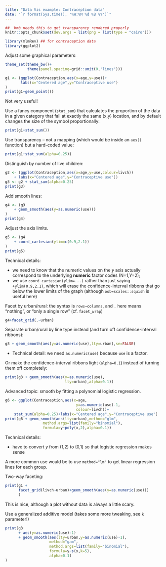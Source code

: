 ```yaml
---
title: "Data Vis example: Contraception data"
date: "`r format(Sys.time(), '%H:%M %d %B %Y')`"
---
```


```r
##  bmb needs this to get transparency rendered properly
knitr::opts_chunk$set(dev.args = list(png = list(type = "cairo")))
```


```r
library(mlmRev) ## for contraception data
library(ggplot2)
```

Adjust some graphical parameters:
```r
theme_set(theme_bw()+
          theme(panel.spacing=grid::unit(0,"lines")))
```

```r
g1 <- (ggplot(Contraception,aes(x=age,y=use))+
       labs(x="Centered age",y="Contraceptive use")
)
print(g1+geom_point())
```

Not very useful!

Use a fancy component (`stat_sum`) that calculates the proportion of the data in a given category that fall at exactly the same (x,y) location, and by default changes the size of the symbol proportionally:

```r
print(g1+stat_sum())
```

Use transparency -- not a mapping (which would be inside an `aes()` function) but a hard-coded value:

```r
print(g1+stat_sum(alpha=0.25))
```

Distinguish by number of live children:
```r
g2 <- (ggplot(Contraception,aes(x=age,y=use,colour=livch))
    + labs(x="Centered age",y="Contraceptive use"))
g3 <- g2 + stat_sum(alpha=0.25)
print(g3)
```

Add smooth lines: 
```r
g4 <- (g3
    + geom_smooth(aes(y=as.numeric(use)))
)
print(g4)
```

Adjust the axis limits. 
```r
g5 <- (g4
    + coord_cartesian(ylim=c(0.9,2.1))
)
print(g5)
```

Technical details:

- we need to know that the numeric values on the $y$ axis actually correspond to the underlying **numeric** factor codes (N=1,Y=2);
- we use `coord_cartesian(ylim=...)` rather than just saying `+ylim(0.9,2.1)`, which will erase the confidence-interval ribbons that go below the lower limits of the graph (although `oob=scales::squish` is useful here)

Facet by urban/rural: the syntax is `rows~columns`, and `.` here means "nothing", or "only a single row" (cf. `facet_wrap`)

```r
g4+facet_grid(.~urban) 
```

Separate urban/rural by line type instead (and turn off confidence-interval ribbons): 
```r
g3 + geom_smooth(aes(y=as.numeric(use),lty=urban),se=FALSE)
```

- Technical detail: we need `as.numeric(use)` because `use` is a factor.

Or make the confidence-interval ribbons light (`alpha=0.1`) instead of turning them off completely:

```r
print(g3 + geom_smooth(aes(y=as.numeric(use),
                           lty=urban),alpha=0.1))
```

Advanced topic: smooth by fitting a polynomial logistic regression.
```r
g6 <- ggplot(Contraception,aes(x=age,
                                y=as.numeric(use)-1,
                                colour=livch))+
    stat_sum(alpha=0.25)+labs(x="Centered age",y="Contraceptive use")
print(g6 + geom_smooth(aes(lty=urban),method="glm",
                 method.args=list(family="binomial"),
                 formula=y~poly(x,2),alpha=0.1))
```

Technical details:

- have to convert $y$ from (1,2) to (0,1) so that logistic regression makes sense

A more common use would be to use `method="lm"` to get linear
regression lines for each group.

Two-way faceting: 
```r
print(g1 +
      facet_grid(livch~urban)+geom_smooth(aes(y=as.numeric(use)))
      )
```

This is nice, although a plot without data is always a little
scary.

Use a generalized additive model (takes some more tweaking, see `k` parameter!)
```r
print(g3
      + aes(y=as.numeric(use)-1)
      + geom_smooth(aes(lty=urban,y=as.numeric(use)-1),
                    method="gam",
                    method.args=list(family="binomial"),
                    formula=y~s(x,k=5),
                    alpha=0.1)
)
```

